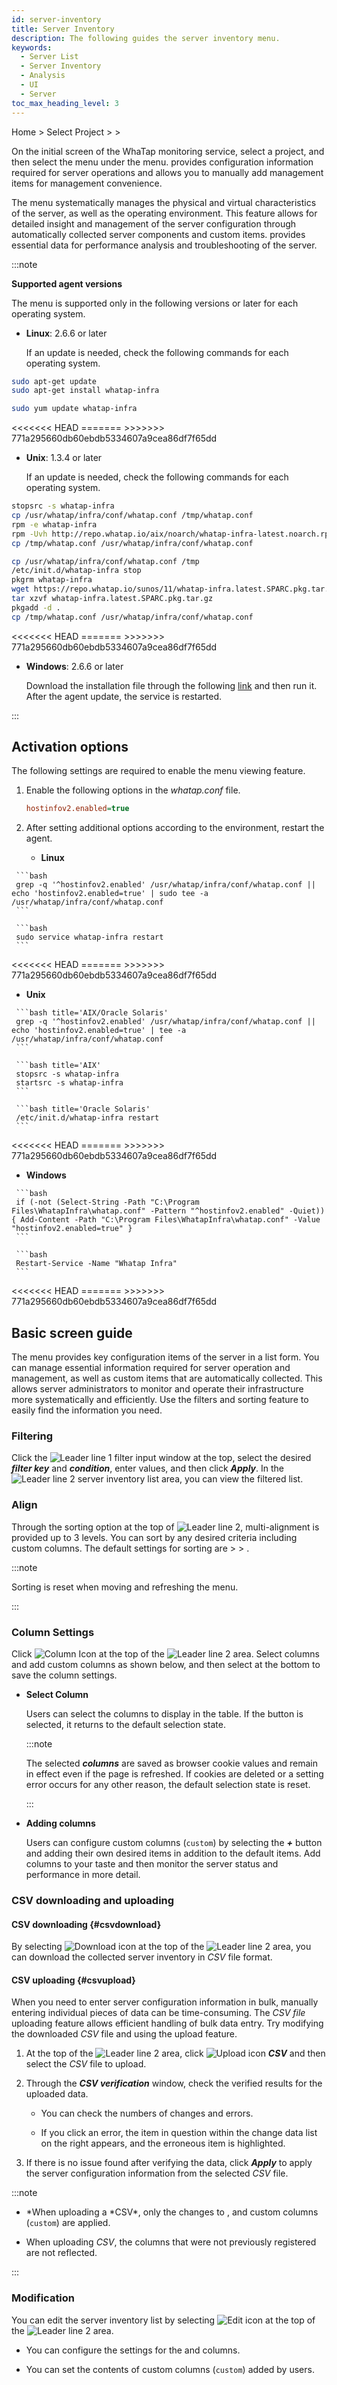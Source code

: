 ```yaml
---
id: server-inventory
title: Server Inventory
description: The following guides the server inventory menu.
keywords:
  - Server List
  - Server Inventory
  - Analysis
  - UI
  - Server
toc_max_heading_level: 3
---
```



Home &gt; Select Project &gt; <Cmdname sid="side_serverList" className="uitext" /> &gt; <Cmdname sid="side_serverInventory" className="uitext" />

On the initial screen of the WhaTap monitoring service, select a project, and then select the <Cmdname sid="side_serverInventory" className="uitext" /> menu under the <Cmdname sid="side_serverList" className="uitext" /> menu. <Cmdname sid="side_serverInventory" className="uitext" /> provides configuration information required for server operations and allows you to manually add management items for management convenience. 

The <Cmdname sid="side_serverInventory" className="uitext" /> menu systematically manages the physical and virtual characteristics of the server, as well as the operating environment. This feature allows for detailed insight and management of the server configuration through automatically collected server components and custom items. <Cmdname sid="side_serverInventory" className="uitext" /> provides essential data for performance analysis and troubleshooting of the server.

:::note 

**Supported agent versions**

The <Cmdname sid="side_serverInventory" className="uitext" /> menu is supported only in the following versions or later for each operating system.

- **Linux**: 2.6.6 or later

  If an update is needed, check the following commands for each operating system. 

<Tabs>
<TabItem value="du" label="Debian/Ubuntu" default>

  ```bash
  sudo apt-get update
  sudo apt-get install whatap-infra
  ```

</TabItem>
<TabItem value="arfocrs" label="Amazon Linux/RHEL/Fedora/Oracle Linux/CentOS/Rocky Linux/SUSE">

  ```bash
  sudo yum update whatap-infra
  ```

</TabItem>
<<<<<<< HEAD
</Tabs>
=======
</Tabs>
>>>>>>> 771a295660db60ebdb5334607a9cea86df7f65dd

- **Unix**: 1.3.4 or later

  If an update is needed, check the following commands for each operating system.

<Tabs>
<TabItem value="aix" label="AIX" default>

  ```bash
  stopsrc -s whatap-infra
  cp /usr/whatap/infra/conf/whatap.conf /tmp/whatap.conf
  rpm -e whatap-infra
  rpm -Uvh http://repo.whatap.io/aix/noarch/whatap-infra-latest.noarch.rpm
  cp /tmp/whatap.conf /usr/whatap/infra/conf/whatap.conf
  ```

</TabItem>
<TabItem value="solaris" label="Oracle Solaris">

  ```bash
  cp /usr/whatap/infra/conf/whatap.conf /tmp
  /etc/init.d/whatap-infra stop
  pkgrm whatap-infra
  wget https://repo.whatap.io/sunos/11/whatap-infra.latest.SPARC.pkg.tar.gz
  tar xzvf whatap-infra.latest.SPARC.pkg.tar.gz
  pkgadd -d .
  cp /tmp/whatap.conf /usr/whatap/infra/conf/whatap.conf
  ```

</TabItem>
<<<<<<< HEAD
</Tabs>
=======
</Tabs>
>>>>>>> 771a295660db60ebdb5334607a9cea86df7f65dd

- **Windows**: 2.6.6 or later

  Download the installation file through the following [link](https://repo.whatap.io/windows/whatap_infra.exe) and then run it. After the agent update, the service is restarted. 

:::

## Activation options

The following settings are required to enable the <Cmdname sid="side_serverInventory" className="uitext" /> menu viewing feature.

1. Enable the following options in the *whatap.conf* file. 

   ```ini
   hostinfov2.enabled=true
   ```

2. After setting additional options according to the environment, restart the agent. 

   - **Linux**

<Tabs>
<TabItem value="linux-opt" label="Add option command" default>

     ```bash
     grep -q '^hostinfov2.enabled' /usr/whatap/infra/conf/whatap.conf || echo 'hostinfov2.enabled=true' | sudo tee -a /usr/whatap/infra/conf/whatap.conf
     ```

</TabItem>
<TabItem value="linux-restart" label="Restart agent">

     ```bash
     sudo service whatap-infra restart
     ```

</TabItem>
<<<<<<< HEAD
 </Tabs>
=======
</Tabs>
>>>>>>> 771a295660db60ebdb5334607a9cea86df7f65dd

   - **Unix** 

<Tabs>
<TabItem value="unix-opt" label="Add option command" default>

     ```bash title='AIX/Oracle Solaris'
     grep -q '^hostinfov2.enabled' /usr/whatap/infra/conf/whatap.conf || echo 'hostinfov2.enabled=true' | tee -a /usr/whatap/infra/conf/whatap.conf
     ```

</TabItem>
<TabItem value="unix-restart" label="Restart agent">

     ```bash title='AIX'
     stopsrc -s whatap-infra
     startsrc -s whatap-infra
     ```

     ```bash title='Oracle Solaris'
     /etc/init.d/whatap-infra restart
     ```

</TabItem>
<<<<<<< HEAD
 </Tabs>
=======
</Tabs>
>>>>>>> 771a295660db60ebdb5334607a9cea86df7f65dd

   - **Windows**

<Tabs>
<TabItem value="windows-opt" label="Add option command" default>

     ```bash
     if (-not (Select-String -Path "C:\Program Files\WhatapInfra\whatap.conf" -Pattern "^hostinfov2.enabled" -Quiet)) { Add-Content -Path "C:\Program Files\WhatapInfra\whatap.conf" -Value "hostinfov2.enabled=true" }
     ```

</TabItem>
<TabItem value="windows-restart" label="Restart agent">

     ```bash
     Restart-Service -Name "Whatap Infra"
     ```

</TabItem>
<<<<<<< HEAD
 </Tabs>
=======
</Tabs>
>>>>>>> 771a295660db60ebdb5334607a9cea86df7f65dd

## Basic screen guide

The <Cmdname sid="side_serverInventory" className="uitext" /> menu provides key configuration items of the server in a list form. You can manage essential information required for server operation and management, as well as custom items that are automatically collected. This allows server administrators to monitor and operate their infrastructure more systematically and efficiently. Use the filters and sorting feature to easily find the information you need.

<ImgLang img='server-inventory.png' desc='Server inventory' />

### Filtering

Click the ![Leader line 1](/img/number-01.png) filter input window at the top, select the desired ***filter key*** and ***condition***, enter values, and then click ***Apply***. In the ![Leader line 2](/img/number-02.png) server inventory list area, you can view the filtered list. 

<ServerInventoryFilter />

### Align

Through the sorting option at the top of ![Leader line 2](/img/number-02.png), multi-alignment is provided up to 3 levels. You can sort by any desired criteria including custom columns. The default settings for sorting are <Cmdname sid="TTL08087" className="uitext" /> &gt; <Cmdname sid="TTL08099" className="uitext" /> &gt; <Cmdname sid="TTL08100" className="uitext" />. 

:::note 

Sorting is reset when moving and refreshing the menu.

:::

### Column Settings

Click ![Column Icon](/img/ic-column.svg) <Cmdname sid="column_settings" className="uitext" /> at the top of the ![Leader line 2](/img/number-02.png) area. Select columns and add custom columns as shown below, and then select <Cmdname sid="BTN06053" className="uitext" /> at the bottom to save the column settings. 

<ImgLang img='server-inventory-cl.png' desc='Server Inventory Column Configuration' />

- **Select Column** 

  Users can select the columns to display in the table. If the <Cmdname sid="initialized" className="uitext" /> button is selected, it returns to the default selection state.

  :::note 

  The selected ***columns*** are saved as browser cookie values and remain in effect even if the page is refreshed. If cookies are deleted or a setting error occurs for any other reason, the default selection state is reset.

  :::

- **Adding columns** 

  Users can configure custom columns (<code class='custom-cl'>custom</code>) by selecting the ***+*** <Cmdname sid="add_a_column" className="uitext" /> button and adding their own desired items in addition to the default items. Add columns to your taste and then monitor the server status and performance in more detail. 

### CSV downloading and uploading

#### CSV downloading {#csvdownload}

By selecting ![Download icon](/img/ico-download.svg) <Cmdname sid="download" className="uitext" /> at the top of the ![Leader line 2](/img/number-02.png) area, you can download the collected server inventory in *CSV* file format. 

#### CSV uploading {#csvupload}

When you need to enter server configuration information in bulk, manually entering individual pieces of data can be time-consuming. The *CSV file* uploading feature allows efficient handling of bulk data entry. Try modifying the downloaded *CSV* file and using the upload feature. 

1. At the top of the ![Leader line 2](/img/number-02.png) area, click ![Upload icon](/img/ico-upload.svg) ***CSV*** <Cmdname sid="upload" className="uitext" /> and then select the *CSV* file to upload. 

2. Through the ***CSV verification*** window, check the verified results for the uploaded data. 

   - You can check the numbers of changes and errors.

     <ImgLang img='server-inventory-csv-preview.png' desc='Server Inventory CSV Preview' />

   - If you click an error, the item in question within the change data list on the right appears, and the erroneous item is highlighted.

     <ImgLang img='server-inventory-csv-error.png' desc='Server Inventory CSV Preview2' />

3. If there is no issue found after verifying the data, click ***Apply*** to apply the server configuration information from the selected *CSV* file. 

:::note 

- *When uploading a *CSV\*, only the changes to <Cmdname sid="TTL08183" className="uitext" />, <Cmdname sid="TTL08184" className="uitext" /> and custom columns (<code class='custom-cl'>custom</code>) are applied. 

- When uploading *CSV*, the columns that were not previously registered are not reflected. 

:::

### Modification

You can edit the server inventory list by selecting ![Edit icon](/img/ic-edit.svg) <Cmdname sid="edit" className="uitext" /> at the top of the ![Leader line 2](/img/number-02.png) area. 

- You can configure the settings for the <Cmdname sid="TTL08183" className="uitext" /> and <Cmdname sid="TTL08184" className="uitext" /> columns.

- You can set the contents of custom columns (<code class='custom-cl'>custom</code>) added by users.
